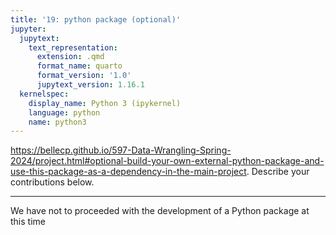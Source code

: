 ```yaml
---
title: '19: python package (optional)'
jupyter:
  jupytext:
    text_representation:
      extension: .qmd
      format_name: quarto
      format_version: '1.0'
      jupytext_version: 1.16.1
  kernelspec:
    display_name: Python 3 (ipykernel)
    language: python
    name: python3
---
```


<https://bellecp.github.io/597-Data-Wrangling-Spring-2024/project.html#optional-build-your-own-external-python-package-and-use-this-package-as-a-dependency-in-the-main-project>.
Describe your contributions below.

* * *

We have not to proceeded with the development of a Python package at this time


